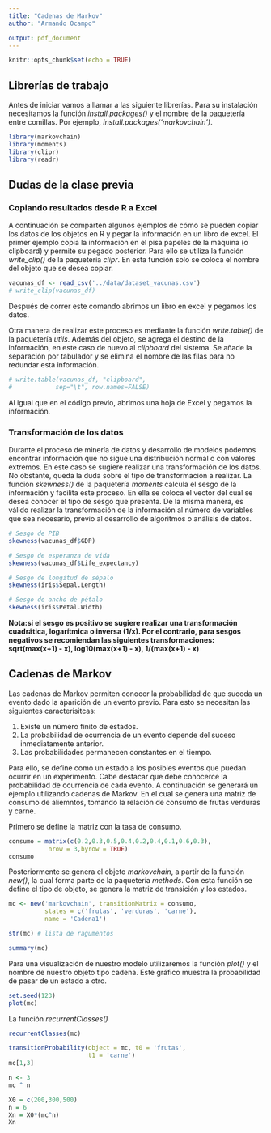 ```yaml
---
title: "Cadenas de Markov"
author: "Armando Ocampo"

output: pdf_document
---
```


```r
knitr::opts_chunk$set(echo = TRUE)
```

## Librerías de trabajo

Antes de iniciar vamos a llamar a las siguiente librerías. Para su instalación necesitamos la función *install.packages()* y el nombre de la paquetería entre comillas. Por ejemplo, *install.packages('markovchain')*.

```r
library(markovchain)
library(moments)
library(clipr)
library(readr)
```

## Dudas de la clase previa

### Copiando resultados desde R a Excel

A continuación se comparten algunos ejemplos de cómo se pueden copiar los datos de los objetos en R y pegar la información en un libro de excel. El primer ejemplo copia la información en el pisa papeles de la máquina (o clipboard) y permite su pegado posterior. Para ello se utiliza la función *write_clip()* de la paquetería *clipr*. En esta función solo se coloca el nombre del objeto que se desea copiar.

```r
vacunas_df <- read_csv('../data/dataset_vacunas.csv')
# write_clip(vacunas_df)
```

Después de correr este comando abrimos un libro en excel y pegamos los datos.


Otra manera de realizar este proceso es mediante la función *write.table()* de la paquetería *utils*. Además del objeto, se agrega el destino de la información, en este caso de nuevo al *clipboard* del sistema. Se añade la separación por tabulador y se elimina el nombre de las filas para no redundar esta información.

```r
# write.table(vacunas_df, "clipboard",
#            sep="\t", row.names=FALSE)
```

Al igual que en el código previo, abrimos una hoja de Excel y pegamos la información.

### Transformación de los datos

Durante el proceso de minería de datos y desarrollo de modelos podemos encontrar información que no sigue una distribución normal o con valores extremos. En este caso se sugiere realizar una transformación de los datos. No obstante, queda la duda sobre el tipo de transformación a realizar. La función *skewness()* de la paquetería *moments* calcula el sesgo de la información y facilita este proceso. En ella se coloca el vector del cual se desea conocer el tipo de sesgo que presenta. De la misma manera, es válido realizar la transformación de la información al número de variables que sea necesario, previo al desarrollo de algoritmos o análisis de datos.

```r
# Sesgo de PIB
skewness(vacunas_df$GDP)

# Sesgo de esperanza de vida
skewness(vacunas_df$Life_expectancy)

# Sesgo de longitud de sépalo
skewness(iris$Sepal.Length)

# Sesgo de ancho de pétalo
skewness(iris$Petal.Width)
```

**Nota:si el sesgo es positivo se sugiere realizar una transformación cuadrática, logarítmica o inversa (1/x). Por el contrario, para sesgos negativos se recomiendan las siguientes transformaciones: sqrt(max(x+1) - x), log10(max(x+1) - x), 1/(max(x+1) - x)**  


## Cadenas de Markov

Las cadenas de Markov permiten conocer la probabilidad de que suceda un evento dado la aparición de un evento previo. Para esto se necesitan las siguientes caracterísitcas:

1. Existe un número finito de estados. 
2. La probabilidad de ocurrencia de un evento depende del suceso inmediatamente anterior. 
3. Las probabilidades permanecen constantes en el tiempo.

Para ello, se define como un estado a los posibles eventos que puedan ocurrir en un experimento. Cabe destacar que debe conocerce la probabilidad de ocurrencia de cada evento. A continuación se generará un ejemplo utilizando cadenas de Markov. En el cual se genera una matriz de consumo de aliemntos, tomando la relación de consumo de frutas verduras y carne.


Primero se define la matriz con la tasa de consumo.

```r
consumo = matrix(c(0.2,0.3,0.5,0.4,0.2,0.4,0.1,0.6,0.3),
           nrow = 3,byrow = TRUE)
consumo
```

Posteriormente se genera el objeto *markovchain*, a partir de la función *new()*, la cual forma parte de la paquetería *methods*. Con esta función se define el tipo de objeto, se genera la matriz de transición y los estados.

```r
mc <- new('markovchain', transitionMatrix = consumo,
          states = c('frutas', 'verduras', 'carne'), 
          name = 'Cadena1')

str(mc) # lista de ragumentos

summary(mc)
```

Para una visualización de nuestro modelo utilizaremos la función *plot()* y el nombre de nuestro objeto tipo cadena. Este gráfico muestra la probabilidad de pasar de un estado a otro.

```r
set.seed(123)
plot(mc)
```

La función *recurrentClasses()*

```r
recurrentClasses(mc)
```


```r
transitionProbability(object = mc, t0 = 'frutas', 
                      t1 = 'carne')
mc[1,3]
```


```r
n <- 3
mc ^ n
```

```r
X0 = c(200,300,500) 
n = 6
Xn = X0*(mc^n)
Xn
```









